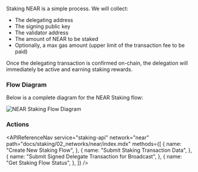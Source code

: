 
Staking NEAR is a simple process. We will collect:

- The delegating address
- The signing public key
- The validator address
- The amount of NEAR to be staked
- Optionally, a max gas amount (upper limit of the transaction fee to be paid)

Once the delegating transaction is confirmed on-chain, the delegation will immediately be active and earning staking rewards.

### Flow Diagram

Below is a complete diagram for the NEAR Staking flow:

<img src={img1} alt="NEAR Staking Flow Diagram" className="inline-image" />

### Actions

<APIReferenceNav
  service="staking-api"
  network="near"
  path="docs/staking/02_networks/near/index.mdx"
  methods={[
    {
      name: "Create New Staking Flow",
    },
    {
      name: "Submit Staking Transaction Data",
    },
    {
      name: "Submit Signed Delegate Transaction for Broadcast",
    },
    {
      name: "Get Staking Flow Status",
    },
  ]}
/>
